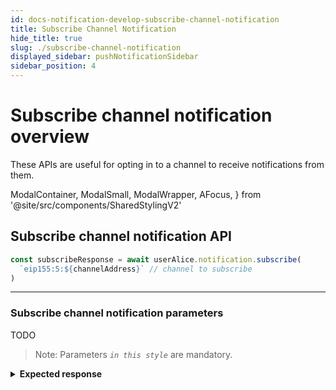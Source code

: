 ```yaml
---
id: docs-notification-develop-subscribe-channel-notification
title: Subscribe Channel Notification
hide_title: true
slug: ./subscribe-channel-notification
displayed_sidebar: pushNotificationSidebar
sidebar_position: 4
---
```


# Subscribe channel notification overview

These APIs are useful for opting in to a channel to receive notifications from them.

<head>
  <title>
    Subscribe Channel Notification | Push Notification | Push Documentation
  </title>
</head>

  ModalContainer,
  ModalSmall,
  ModalWrapper,
  AFocus,
} from '@site/src/components/SharedStylingV2'

## Subscribe channel notification API

<Tabs className="codetabs" groupId="code-examples">
  <TabItem value="js" attributes={{className: "codetab js"}} default>

```typescript
const subscribeResponse = await userAlice.notification.subscribe(
  `eip155:5:${channelAddress}` // channel to subscribe
)
```

  </TabItem>
</Tabs>

---

### Subscribe channel notification parameters

TODO

> Note: Parameters _`in this style`_ are mandatory.

<details>

<summary>
  <b>Expected response</b>
</summary>

```typescript
{ status: 'success', message: 'successfully opted into channel' }
```

</details>
